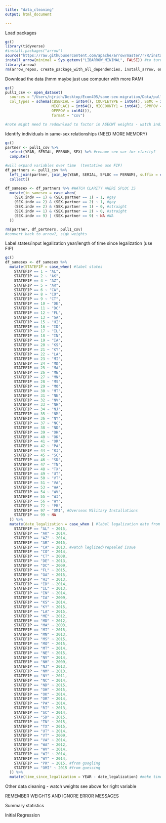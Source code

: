 ```yaml
---
title: "data_cleaning"
output: html_document

---
```

Load packages
```r
gc()
library(tidyverse)
#install.packages("arrow")
source("https://raw.githubusercontent.com/apache/arrow/master/r/R/install-arrow.R")
install_arrow(minimal = Sys.getenv("LIBARROW_MINIMAL", FALSE)) #to turn off minimal... see if need this long term
library(arrow)
rm(arrow_repos, create_package_with_all_dependencies, install_arrow, on_rosetta, wslify_path, reload_arrow)
```

Download the data (hmm maybe just use computer with more RAM)
```r
gc()
pull1_csv <- open_dataset(
  sources = "/Users/njrich/Desktop/Econ495/same-sex-migration/Data/pull1/pull1.csv",
  col_types = schema(CBSERIAL = int64(), COUPLETYPE = int64(), SSMC = int64(), 
                     MIGPLAC1 = int64(), MIGCOUNTY1 = int64(), SPMPOV = int64(),
                     OFFPOV = int64()),
                     format = "csv") 

#note might need to redownload to factor in ASECWT weights - watch individual v household serial and rules of weights
```

Identify individuals in same-sex relationships (NEED MORE MEMORY)
```r
gc()
partner <- pull1_csv %>%
  select(YEAR, SERIAL, PERNUM, SEX) %>% #rename sex var for clarity?
  compute()

#will expand variables over time  (tentative use FIP)
df_partners <- pull1_csv %>%
  left_join(partner, join_by(YEAR, SERIAL, SPLOC == PERNUM), suffix = c(".indv", ".partner")) %>% #WATCH CLARITY WHERE SPLOC IS
  collect()

df_samesex <- df_partners %>% #WATCH CLARITY WHERE SPLOC IS
  mutate(in_samesex = case_when(
    (SEX.indv == 1) & (SEX.partner == 1) ~ 1, #gay
    (SEX.indv == 2) & (SEX.partner == 2) ~ 1, #gay
    (SEX.indv == 2) & (SEX.partner == 1) ~ 0, #straight
    (SEX.indv == 1) & (SEX.partner == 2) ~ 0, #straight
    (SEX.indv == 9) | (SEX.partner == 9) ~ NA #NA 
  ))

rm(partner, df_partners, pull1_csv)
#convert back to arrow?, sigh weights              
```

Label states/input legalization year/length of time since legalization (use FIP) 
```r
gc()
df_samesex <- df_samesex %>%
  mutate(STATEFIP = case_when( #label states
    STATEFIP == 1 ~ "AL",
    STATEFIP == 2 ~ "AK",
    STATEFIP == 4 ~ "AZ",
    STATEFIP == 5 ~ "AR",
    STATEFIP == 6 ~ "CA",
    STATEFIP == 8 ~ "CO",
    STATEFIP == 9 ~ "CT",
    STATEFIP == 10 ~ "DE",
    STATEFIP == 11 ~ "DC"
    STATEFIP == 12 ~ "FL",
    STATEFIP == 13 ~ "GA",
    STATEFIP == 15 ~ "HI",
    STATEFIP == 16 ~ "ID",
    STATEFIP == 17 ~ "IL",
    STATEFIP == 18 ~ "IN",
    STATEFIP == 19 ~ "IA",
    STATEFIP == 20 ~ "KS",
    STATEFIP == 21 ~ "KY",
    STATEFIP == 22 ~ "LA",
    STATEFIP == 23 ~ "MI",
    STATEFIP == 24 ~ "MD",
    STATEFIP == 25 ~ "MA",
    STATEFIP == 26 ~ "ME",
    STATEFIP == 27 ~ "MN",
    STATEFIP == 28 ~ "MS",
    STATEFIP == 29 ~ "MO",
    STATEFIP == 30 ~ "MT",
    STATEFIP == 31 ~ "NE",
    STATEFIP == 32 ~ "NV",
    STATEFIP == 33 ~ "NH",
    STATEFIP == 34 ~ "NJ",
    STATEFIP == 35 ~ "NM",
    STATEFIP == 36 ~ "NY",
    STATEFIP == 37 ~ "NC",
    STATEFIP == 38 ~ "ND",
    STATEFIP == 39 ~ "OH",
    STATEFIP == 40 ~ "OK",
    STATEFIP == 41 ~ "OR",
    STATEFIP == 42 ~ "PA",
    STATEFIP == 44 ~ "RI",
    STATEFIP == 45 ~ "SC",
    STATEFIP == 46 ~ "SD",
    STATEFIP == 47 ~ "TN",
    STATEFIP == 48 ~ "TX",
    STATEFIP == 49 ~ "UT",
    STATEFIP == 50 ~ "VT",
    STATEFIP == 51 ~ "VA",
    STATEFIP == 53 ~ "WA",
    STATEFIP == 54 ~ "WV",
    STATEFIP == 55 ~ "WI",
    STATEFIP == 56 ~ "WY",
    STATEFIP == 72 ~ "PR",
    STATEFIP == 97 ~ "OMI", #Overseas Military Installations
    STATEFIP == 99 ~ NA
  )) %>%
  mutate(date_legalization = case_when ( #label legalization date from Gerstmann 2012 OG pqper
    STATEFIP == "AL" ~ 2015,
    STATEFIP == "AK" ~ 2014,
    STATEFIP == "AZ" ~ 2014,
    STATEFIP == "AR" ~ 2015,
    STATEFIP == "CA" ~ 2013, #watch leglized/repealed issue
    STATEFIP == "CO" ~ 2014,
    STATEFIP == "CT" ~ 2008,
    STATEFIP == "DE" ~ 2013,
    STATEFIP == "DC" ~ 2009,
    STATEFIP == "FL" ~ 2015,
    STATEFIP == "GA" ~ 2015,
    STATEFIP == "HI" ~ 2013,
    STATEFIP == "ID" ~ 2014,
    STATEFIP == "IL" ~ 2013,
    STATEFIP == "IN" ~ 2014,
    STATEFIP == "IA" ~ 2009,
    STATEFIP == "KS" ~ 2014,
    STATEFIP == "KY" ~ 2015,
    STATEFIP == "LA" ~ 2015,
    STATEFIP == "ME" ~ 2012,
    STATEFIP == "MD" ~ 2012,
    STATEFIP == "MA" ~ 2003,
    STATEFIP == "MI" ~ 2015,
    STATEFIP == "MN" ~ 2013,
    STATEFIP == "MS" ~ 2015,
    STATEFIP == "MO" ~ 2015,
    STATEFIP == "MT" ~ 2014,
    STATEFIP == "NE" ~ 2015,
    STATEFIP == "NV" ~ 2014,
    STATEFIP == "NH" ~ 2009,
    STATEFIP == "NJ" ~ 2013,
    STATEFIP == "NM" ~ 2013,
    STATEFIP == "NY" ~ 2011,
    STATEFIP == "NC" ~ 2014,
    STATEFIP == "ND" ~ 2015,
    STATEFIP == "OH" ~ 2015,
    STATEFIP == "OK" ~ 2014,
    STATEFIP == "OR" ~ 2014,
    STATEFIP == "PA" ~ 2014,
    STATEFIP == "RI" ~ 2013,
    STATEFIP == "SC" ~ 2014,
    STATEFIP == "SD" ~ 2015,
    STATEFIP == "TN" ~ 2015,
    STATEFIP == "TX" ~ 2015,
    STATEFIP == "UT" ~ 2014,
    STATEFIP == "VT" ~ 2009,
    STATEFIP == "VA" ~ 2014,
    STATEFIP == "WA" ~ 2012,
    STATEFIP == "WV" ~ 2014,
    STATEFIP == "WI" ~ 2014,
    STATEFIP == "WY" ~ 2014,
    STATEFIP == "PR" ~ 2015, #from googling
    STATEFIP == "OMI" ~ 2015 #from guessing
  )) %>%
  mutate(time_since_legalization = YEAR - date_legalization) #make time_since variable
```

Other data cleaning - watch weights see above for right variable

REMEMBER WEIGHTS AND IGNORE ERROR MESSAGES

Summary statistics

Initial Regression